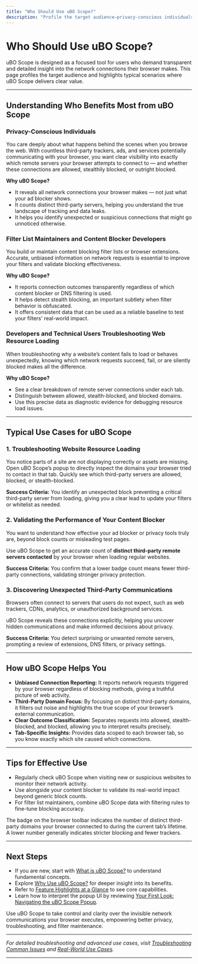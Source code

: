 ```yaml
---
title: "Who Should Use uBO Scope?"
description: "Profile the target audience—privacy-conscious individuals, filter list maintainers, and users wanting deeper insight into web connections. Illustrate typical use cases, such as troubleshooting website resource loading, validating content blocker performance, and discovering unexpected third-party communications."
---
```


# Who Should Use uBO Scope?

uBO Scope is designed as a focused tool for users who demand transparent and detailed insight into the network connections their browser makes. This page profiles the target audience and highlights typical scenarios where uBO Scope delivers clear value.

---

## Understanding Who Benefits Most from uBO Scope

### Privacy-Conscious Individuals

You care deeply about what happens behind the scenes when you browse the web. With countless third-party trackers, ads, and services potentially communicating with your browser, you want clear visibility into exactly which remote servers your browser attempts to connect to — and whether these connections are allowed, stealthily blocked, or outright blocked.

**Why uBO Scope?**
- It reveals all network connections your browser makes — not just what your ad blocker shows.
- It counts distinct third-party servers, helping you understand the true landscape of tracking and data leaks.
- It helps you identify unexpected or suspicious connections that might go unnoticed otherwise.

### Filter List Maintainers and Content Blocker Developers

You build or maintain content blocking filter lists or browser extensions. Accurate, unbiased information on network requests is essential to improve your filters and validate blocking effectiveness.

**Why uBO Scope?**
- It reports connection outcomes transparently regardless of which content blocker or DNS filtering is used.
- It helps detect stealth blocking, an important subtlety when filter behavior is obfuscated.
- It offers consistent data that can be used as a reliable baseline to test your filters' real-world impact.

### Developers and Technical Users Troubleshooting Web Resource Loading

When troubleshooting why a website’s content fails to load or behaves unexpectedly, knowing which network requests succeed, fail, or are silently blocked makes all the difference.

**Why uBO Scope?**
- See a clear breakdown of remote server connections under each tab.
- Distinguish between allowed, stealth-blocked, and blocked domains.
- Use this precise data as diagnostic evidence for debugging resource load issues.

---

## Typical Use Cases for uBO Scope

### 1. Troubleshooting Website Resource Loading

You notice parts of a site are not displaying correctly or assets are missing. Open uBO Scope’s popup to directly inspect the domains your browser tried to contact in that tab. Quickly see which third-party servers are allowed, blocked, or stealth-blocked.

**Success Criteria:** You identify an unexpected block preventing a critical third-party server from loading, giving you a clear lead to update your filters or whitelist as needed.

### 2. Validating the Performance of Your Content Blocker

You want to understand how effective your ad blocker or privacy tools truly are, beyond block counts or misleading test pages.

Use uBO Scope to get an accurate count of **distinct third-party remote servers contacted** by your browser when loading regular websites.

**Success Criteria:** You confirm that a lower badge count means fewer third-party connections, validating stronger privacy protection.

### 3. Discovering Unexpected Third-Party Communications

Browsers often connect to servers that users do not expect, such as web trackers, CDNs, analytics, or unauthorized background services.

uBO Scope reveals these connections explicitly, helping you uncover hidden communications and make informed decisions about privacy.

**Success Criteria:** You detect surprising or unwanted remote servers, prompting a review of extensions, DNS filters, or privacy settings.

---

## How uBO Scope Helps You

- **Unbiased Connection Reporting:** It reports network requests triggered by your browser regardless of blocking methods, giving a truthful picture of web activity.
- **Third-Party Domain Focus:** By focusing on distinct third-party domains, it filters out noise and highlights the true scope of your browser’s external communication.
- **Clear Outcome Classification:** Separates requests into allowed, stealth-blocked, and blocked, allowing you to interpret results precisely.
- **Tab-Specific Insights:** Provides data scoped to each browser tab, so you know exactly which site caused which connections.

---

## Tips for Effective Use

- Regularly check uBO Scope when visiting new or suspicious websites to monitor their network activity.
- Use alongside your content blocker to validate its real-world impact beyond generic block counts.
- For filter list maintainers, combine uBO Scope data with filtering rules to fine-tune blocking accuracy.

<Note>
The badge on the browser toolbar indicates the number of distinct third-party domains your browser connected to during the current tab’s lifetime. A lower number generally indicates stricter blocking and fewer trackers.
</Note>

---

## Next Steps

- If you are new, start with [What is uBO Scope?](/overview/product-intro/about-ubo-scope) to understand fundamental concepts.
- Explore [Why Use uBO Scope?](/overview/product-intro/value-proposition) for deeper insight into its benefits.
- Refer to [Feature Highlights at a Glance](/overview/quickstart-usecases/feature-quickstart) to see core capabilities.
- Learn how to interpret the popup UI by reviewing [Your First Look: Navigating the uBO Scope Popup](/guides/getting-started/first-look).

Use uBO Scope to take control and clarity over the invisible network communications your browser executes, empowering better privacy, troubleshooting, and filter maintenance.

---

*For detailed troubleshooting and advanced use cases, visit [Troubleshooting Common Issues](/guides/best-practices-troubleshooting/troubleshooting) and [Real-World Use Cases](/guides/analyzing-connections/real-world-scenarios).*

---